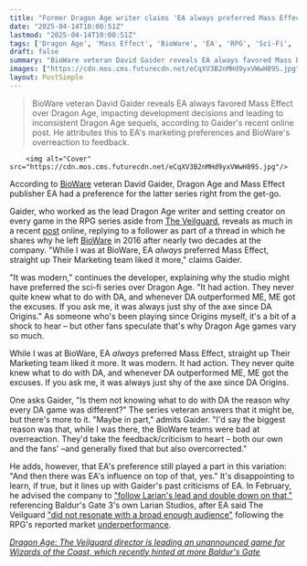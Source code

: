 ```yaml
---
title: "Former Dragon Age writer claims 'EA always preferred Mass Effect' when he was at BioWare, and the RPG series 'was always just shy of the axe since DA Origins'"
date: "2025-04-14T10:00:51Z"
lastmod: "2025-04-14T10:00:51Z"
tags: ['Dragon Age', 'Mass Effect', 'BioWare', 'EA', 'RPG', 'Sci-Fi', 'Fantasy', 'Game Development', 'Industry Insider']
draft: false
summary: "BioWare veteran David Gaider reveals EA always favored Mass Effect over Dragon Age, impacting development decisions and leading to inconsistent Dragon Age sequels, according to Gaider's recent online post.  He attributes this to EA's marketing preferences and BioWare's overreaction to feedback."
images: ["https://cdn.mos.cms.futurecdn.net/eCqXV3B2nMHd9yxVWwH89S.jpg"]
layout: PostSimple
---
```

> BioWare veteran David Gaider reveals EA always favored Mass Effect over Dragon Age, impacting development decisions and leading to inconsistent Dragon Age sequels, according to Gaider's recent online post.  He attributes this to EA's marketing preferences and BioWare's overreaction to feedback.


        <img alt="Cover" src="https://cdn.mos.cms.futurecdn.net/eCqXV3B2nMHd9yxVWwH89S.jpg"/>
        
According to [<u>BioWare</u>](https://www.gamesradar.com/tag/bioware/) veteran David Gaider, Dragon Age and Mass Effect publisher EA had a preference for the latter series right from the get-go.

Gaider, who worked as the lead Dragon Age writer and setting creator on every game in the RPG series aside from [<u>The Veilguard</u>](https://www.gamesradar.com/games/dragon-age/dragon-age-veilguard-guide/), reveals as much in a recent [<u>post</u>](https://bsky.app/profile/davidgaider.bsky.social/post/3lmqz2n5quk2p) online, replying to a follower as part of a thread in which he shares why he left [BioWare](https://www.gamesradar.com/tag/bioware/) in 2016 after nearly two decades at the company. "While I was at BioWare, EA *always* preferred Mass Effect, straight up Their Marketing team liked it more," claims Gaider.

"It was modern," continues the developer, explaining why the studio might have preferred the sci-fi series over Dragon Age. "It had action. They never quite knew what to do with DA, and whenever DA outperformed ME, ME got the excuses. If you ask me, it was always just shy of the axe since DA Origins." As someone who's been playing since Origins myself, it's a bit of a shock to hear – but other fans speculate that's why Dragon Age games vary so much.

While I was at BioWare, EA *always* preferred Mass Effect, straight up Their Marketing team liked it more. It was modern. It had action. They never quite knew what to do with DA, and whenever DA outperformed ME, ME got the excuses. If you ask me, it was always just shy of the axe since DA Origins.

One asks Gaider, "Is them not knowing what to do with DA the reason why every DA game was different?" The series veteran answers that it might be, but there's more to it. "Maybe in part," admits Gaider. "I'd say the biggest reason was that, while I was there, the BioWare teams were bad at overreaction. They'd take the feedback/criticism to heart – both our own and the fans' –and generally fixed that but also overcorrected."

He adds, however, that EA's preference still played a part in this variation: "And then there was EA's influence on top of that, yes." It's disappointing to learn, if true, but it lines up with Gaider's past criticisms of EA. In February, he advised the company to [<u>"follow Larian's lead and double down on that,"</u>](https://www.gamesradar.com/games/dragon-age/legendary-dragon-age-writer-looks-to-baldurs-gate-3-devs-while-giving-ea-advice-after-the-veilguard-follow-larians-lead-and-double-down-on-that/) referencing Baldur's Gate 3's own Larian Studios, after EA said The Veilguard [<u>"did not resonate with a broad enough audience"</u>](https://www.gamesradar.com/games/dragon-age/dragon-age-the-veilguard-was-loved-by-those-who-played-ea-insists-but-it-did-not-resonate-with-a-broad-enough-audience/) following the RPG's reported market [<u>underperformance</u>](https://www.gamesradar.com/games/dragon-age/ea-says-dragon-age-the-veilguard-sales-are-down-nearly-50-percent-from-the-companys-expectations/).

[<u><em>Dragon Age: The Veilguard director is leading an unannounced game for Wizards of the Coast, which recently hinted at more Baldur's Gate</em></u>](https://www.gamesradar.com/games/dragon-age/dragon-age-the-veilguard-director-is-leading-an-unannounced-game-for-wizards-of-the-coast-which-recently-hinted-at-more-baldurs-gate/)
        